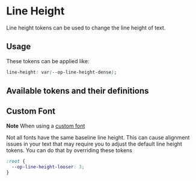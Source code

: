 
<Meta title='Tokens/Typography/Line Height' />

# Line Height

Line height tokens can be used to change the line height of text.

## Usage

These tokens can be applied like:

```css
line-height: var(--op-line-height-dense);
```

## Available tokens and their definitions

<DesignTokenDocBlock categoryName="Line Height" viewType="card" />

## Custom Font

**Note** When using a [custom font](?path=/docs/tokens-typography-font-family--docs#custom-font)

Not all fonts have the same baseline line height. This can cause alignment issues in your text that may require you to adjust the default line height tokens. You can do that by overriding these tokens

```css
:root {
  --op-line-height-looser: 3;
}
```
